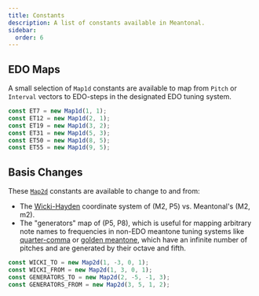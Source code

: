 ```yaml
---
title: Constants
description: A list of constants available in Meantonal.
sidebar:
  order: 6
---
```


## EDO Maps

A small selection of `Map1d` constants are available to map from `Pitch` or `Interval` vectors to EDO-steps in the designated EDO tuning system.

```ts
const ET7 = new Map1d(1, 1);
const ET12 = new Map1d(2, 1);
const ET19 = new Map1d(3, 2);
const ET31 = new Map1d(5, 3);
const ET50 = new Map1d(8, 5);
const ET55 = new Map1d(9, 5);
```

## Basis Changes

These [`Map2d`](/js/map) constants are available to change to and from:
- The [Wicki-Hayden](https://en.wikipedia.org/wiki/Wicki%E2%80%93Hayden_note_layout) coordinate system of (M2, P5) vs. Meantonal's (M2, m2).
- The "generators" map of (P5, P8), which is useful for mapping arbitrary note names to frequencies in non-EDO meantone tuning systems like [quarter-comma](https://en.wikipedia.org/wiki/Quarter-comma_meantone) or [golden meantone](https://en.xen.wiki/w/Golden_meantone), which have an infinite number of pitches and are generated by their octave and fifth.

```ts
const WICKI_TO = new Map2d(1, -3, 0, 1);
const WICKI_FROM = new Map2d(1, 3, 0, 1);
const GENERATORS_TO = new Map2d(2, -5, -1, 3);
const GENERATORS_FROM = new Map2d(3, 5, 1, 2);
```
